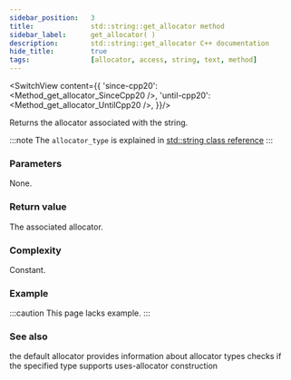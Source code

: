 ```yaml
---
sidebar_position:	3
title:				std::string::get_allocator method
sidebar_label:		get_allocator( )
description:		std::string::get_allocator C++ documentation
hide_title:			true
tags:				[allocator, access, string, text, method]
---
```



<!----------------- Codes ---------------------->

<!-- get_allocator() -->

<SwitchView content={{
		'since-cpp20': <Method_get_allocator_SinceCpp20 />,
		'until-cpp20': <Method_get_allocator_UntilCpp20 />,
	}}/>

Returns the allocator associated with the string.

:::note
The `allocator_type` is explained in
[std::string class reference](../#type-names)
:::

### Parameters

None.

### Return value

The associated allocator.

### Complexity

Constant.

### Example

:::caution
This page lacks example.
:::

### See also

<SymbolTable noTraits>
	<Symbol name="allocator" 		link="/docs/std/memory/allocator">
		the default allocator
	</Symbol>
	<Symbol name="allocator_traits"	link="/docs/std/memory/allocator_traits">
		provides information about allocator types
	</Symbol>
	<Symbol name="uses_allocator"	link="/docs/std/memory/uses_allocator">
		checks if the specified type supports uses-allocator construction
	</Symbol>
</SymbolTable>